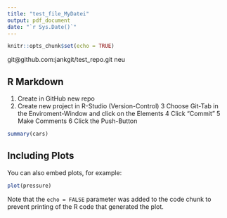 ---
title: "test_file_MyDatei"
output: pdf_document
date: "`r Sys.Date()`"
---

```{r setup, include=FALSE}
knitr::opts_chunk$set(echo = TRUE)
```

git@github.com:jankgit/test_repo.git
neu

## R Markdown

1. Create in GitHub new repo
2. Create new project in R-Studio (Version-Control)
3 Choose Git-Tab in the Enviroment-Window and click on the Elements
4 Click "Commit"
5 Make Comments 
6 Click the Push-Button

```{r cars}
summary(cars)
```

## Including Plots

You can also embed plots, for example:

```{r pressure, echo=FALSE}
plot(pressure)
```

Note that the `echo = FALSE` parameter was added to the code chunk to prevent printing of the R code that generated the plot.
